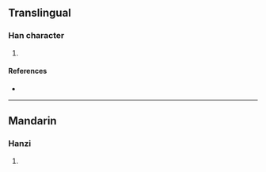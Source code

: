{{character info/new}}
==Translingual==

===Han character===
{{Han char|rn=86|rad=火|as=09|sn=13|four=|canj=VNF,XVNF|ids=⿱⿰𣧄刂灬}}

# {{defn|Han|sort=火09}}

====References====
* {{Han ref|kx=0678.140|dkj=19240|dj=1090.040|hdz=32222.030|uh=716D|ud=29037}}

----

==Mandarin==

===Hanzi===
{{cmn-hanzi|pin=[[bāo]] ([[bao1]]), [[liè]] ([[lie4]])|wg=pao<sup>1</sup>, lieh<sup>4</sup>}}

# {{defn|lang=cmn|sort=火09}}